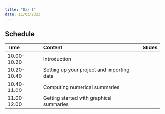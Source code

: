 ```yaml
---
title: "Day 1"
date: 11/02/2023
---
```



## Schedule

Time | Content | Slides
:-----------|:-----------------|:---|
10.00-10.20 | Introduction |   |  
10.20-10.40 | Setting up your project and importing data |   |
10.40-11.00 | Computing numerical summaries |   |
11.00-12.00 | Getting started with graphical summaries |   |
